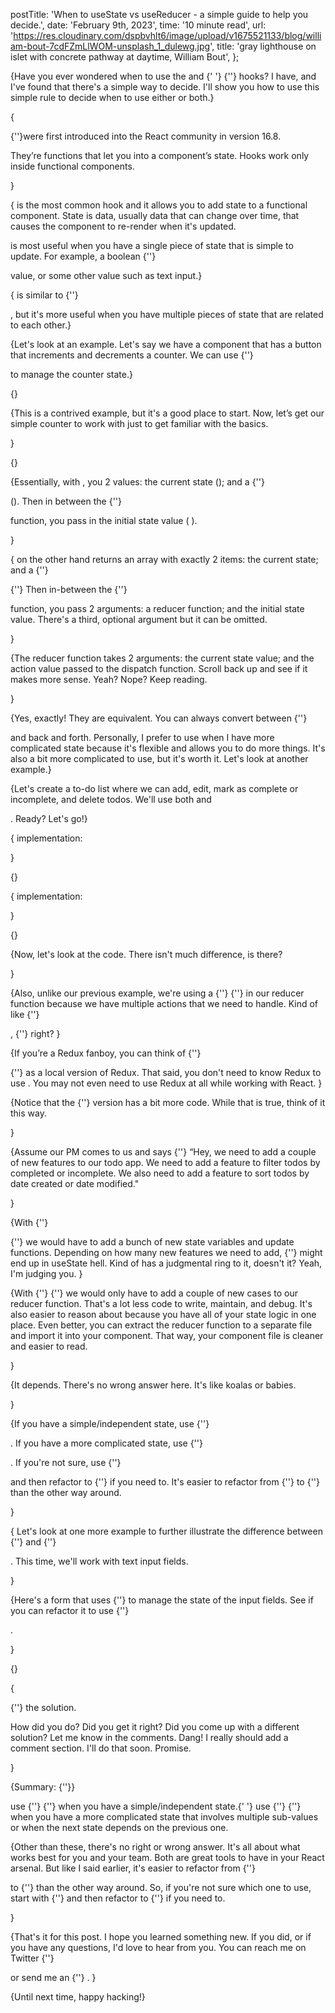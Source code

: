   postTitle:
    'When to useState vs useReducer - a simple guide to help you decide.',
  date: 'February 9th, 2023',
  time: '10 minute read',
  url: 'https://res.cloudinary.com/dspbvhlt6/image/upload/v1675521133/blog/william-bout-7cdFZmLlWOM-unsplash_1_dulewg.jpg',
  title:
    'gray lighthouse on islet with concrete pathway at daytime, William Bout',
};

{<Text>Have you ever wondered when to use the <QuoteText quote="useState"/> and
{' '}<QuoteText quote="useReducer"/> {''} hooks? I have, and I've found that
there's a simple way to decide. I'll show you how to use this simple rule to
decide when to use either or both.</Text>}

{<Text>

<ExternalUrl
  text="Hooks"
  href="https://reactjs.org/docs/hooks-overview.html#but-what-is-a-hook"
/> {''}were first introduced into the React community in version 16.8.

They’re functions that let you <BoldText text='“hook”'/> into a component’s
state. Hooks work only inside functional components.

</Text>}

{<Text><QuoteText quote="useState"/> is the most common hook and it allows you
to add state to a functional component. State is data, usually data that can
change over time, that causes the component to re-render when it's updated.

<QuoteText quote="useState" /> is most useful when you have a single piece of state
that is simple to update. For example, a boolean {''}

<QuoteText quote="isOpen"/> value, or some other <ExternalUrl
  text="primitive"
  href="https://developer.mozilla.org/en-US/docs/Glossary/Primitive"
/>  value such as text
input.</Text>}

{<Text><QuoteText quote="useReducer"/> is similar to {''}

<QuoteText quote="useState"/>, but it's more useful when you have multiple
pieces of state that are related to each other.</Text>}

{<Text>Let's look at an example. Let's say we have a component that has a button
that increments and decrements a counter. We can use {''}

<QuoteText quote="useState"/> to manage the counter state.</Text>}

{<Codesandbox src="https://codesandbox.io/embed/weathered-currying-vncl4b?fontsize=14&hidenavigation=1&theme=dark&codemirror=1&module=/src/App.jsx" />}

{<Text>This is a contrived example, but it's a good place to start. Now, let’s
get our simple counter to work with <QuoteText quote="useReducer"/> just to get
familiar with the basics.

</Text>}

{<Codesandbox src="https://codesandbox.io/embed/aged-microservice-eqyp97?fontsize=14&hidenavigation=1&theme=dark&codemirror=1&module=/src/App.jsx" />}

{<Text>Essentially, with <QuoteText quote="useState"/>, you <ExternalUrl
  text="destructure"
  href="https://developer.mozilla.org/en-US/docs/Web/JavaScript/Reference/Operators/Destructuring_assignment"
/> 2 values: the current state (<ItalicizedText text='count' />); and a {''}

<ExternalUrl
  text="set/update function"
  href="https://beta.reactjs.org/reference/react/useState#setstate"
/>

(<ItalicizedText text='setCount' />). Then in between the {''}

<QuoteText quote="useState" /> function, you pass in the initial state value (<ItalicizedText text="0" />
).

</Text>}

{<Text><QuoteText quote="useReducer" /> on the other hand returns an array with
exactly 2 items: the current state; and a {''}

<ExternalUrl
  text="dispatch function."
  href="https://beta.reactjs.org/reference/react/useReducer#dispatch"
/> {''}
Then in-between the {''}

<QuoteText quote="useReducer" /> function, you pass 2 arguments: a reducer function;
and the initial state value. There's a third, optional <ExternalUrl
  text="init"
  href="https://beta.reactjs.org/reference/react/useReducer#parameters"
/> argument but it can be omitted.

</Text>}

{<Text>The reducer function takes 2 arguments: the current state value; and the
action value passed to the dispatch function. Scroll back up and see if it makes
more sense. Yeah? Nope? Keep reading.

</Text>}

<AnchorTag
  text="Cool, so technically they do the same thing?"
  href="cool-so-technically-they-do-the-same-thing"
/>

{<Text>Yes, exactly! They are equivalent. You can always convert between {''}

<QuoteText quote="useState" /> and <QuoteText quote="useReducer" /> back and forth.
Personally, I prefer to use <QuoteText quote="useReducer" /> when I have more complicated state because it's flexible and allows you to do more things. It's also a bit more complicated to use, but it's worth it. Let's look
at another example.</Text>}

{<Text>Let's create a to-do list where we can add, edit, mark as complete or
incomplete, and delete todos. We'll use both <QuoteText quote="useState" /> and

<QuoteText quote="useReducer" />. Ready? Let's go!</Text>}

{<Text><QuoteText quote="useState" /> implementation:

</Text>}

{<Codesandbox src="https://codesandbox.io/embed/romantic-mountain-f7ewpu?fontsize=14&hidenavigation=1&theme=dark&codemirror=1&module=/src/App.jsx" />}

{<Text><QuoteText quote="useReducer" /> implementation:

</Text>}

{<Codesandbox src="https://codesandbox.io/embed/charming-curie-y65z6l?fontsize=14&hidenavigation=1&theme=dark&codemirror=1&module=/src/App.jsx" />}

{<Text>Now, let's look at the code. There isn't much difference, is there?

</Text>}

{<Text>Also, unlike our previous example, we're using a {''} <ExternalUrl
  text="switch statement"
  href="https://developer.mozilla.org/en-US/docs/Web/JavaScript/Reference/Statements/switch"
/> {''} in our reducer function because we have multiple actions that we need to
handle. Kind of like {''}

<ExternalUrl text="Redux" href="https://redux.js.org/" />, {''} right? 
</Text>}

<InfoNote
  note="This is just a convention though. We can also use if/else statements or just regular objects, but I prefer
the switch statement because it's easier to read."
/>

{<Text>If you’re a Redux fanboy, you can think of {''}

<QuoteText quote="useReducer" /> {''} as a local version of Redux. That said, you
don't need to know Redux to use <QuoteText quote="useReducer" />. You may not even need to use Redux at all while working with React.
</Text>}

{<Text>Notice that the {''} <QuoteText quote="useReducer" /> version has a bit
more code. While that is true, think of it this way.

</Text>}

{<Text>Assume our PM comes to us and says {''} “Hey, we need to add a couple of
new features to our todo app. We need to add a feature to filter todos by
completed or incomplete. We also need to add a feature to sort todos by date
created or date modified."

</Text>}

{<Text>With {''}

<QuoteText quote="useState" /> {''} we would have to add a bunch of new state variables
and update functions. 
Depending on how many new features we need to add, <ExternalUrl 
    text="we" 
    href="https://en.wikipedia.org/wiki/Royal_we"
/> {''}
 might end up in useState hell. Kind of has a judgmental ring to it, doesn't it? Yeah, I'm judging you.
</Text>}

<YellowNote note="useState hell is when you have a lot of useState variables and update functions. It's a nightmare to maintain and debug." />

{<Text>With {''} <QuoteText quote="useReducer" /> {''} we would only have to add
a couple of new cases to our reducer function. That's a lot less code to write,
maintain, and debug. It's also easier to reason about because you have all of
your state logic in one place. Even better, you can extract the reducer function
to a separate file and import it into your component. That way, your component
file is cleaner and easier to read.

</Text>}

<AnchorTag text="Which one should you use?" href="which-one-should-you-use" />

{<Text>It depends. There's no wrong answer here. It's like koalas or babies.

</Text>}

{<Text>If you have a simple/independent state, use {''}

<QuoteText quote="useState" />. If you have a more complicated state, use {''}

<QuoteText quote="useReducer" />. If you're not sure, use {''}

<QuoteText quote="useState" /> and then refactor to {''}
<QuoteText quote="useReducer" /> if you need to. It's easier to refactor from
{''} <QuoteText quote="useState" /> to {''} <QuoteText quote="useReducer" />
than the other way around.

</Text>}

{<Text> Let's look at one more example to further illustrate the difference
between {''} <QuoteText quote="useState" /> and {''}

<QuoteText quote="useReducer" />. This time, we'll work with text input fields.

</Text>}

{<Text>Here's a form that uses {''} <QuoteText quote="useState" /> to manage the
state of the input fields. See if you can refactor it to use {''}

<QuoteText quote="useReducer" />.

</Text>}

{<Codesandbox src="https://codesandbox.io/embed/thirsty-shtern-iddvq0?fontsize=14&hidenavigation=1&theme=dark&codemirror=1&module=/src/App.jsx" />}

{<Text>

<ExternalUrl
  text="Here's"
  href="https://codesandbox.io/s/admiring-firefly-ru0lo8?file=/src/App.js"
/>
{''} the solution.

How did you do? Did you get it right? Did you come up with a different solution?
Let me know in the comments. Dang! I really should add a comment section. I'll
do that soon. Promise.

</Text>}

<AnchorTag text="Conclusion" href="conclusion" />

{<Text>Summary: {''}</Text>}

<BulletPoint>
  use {''} <QuoteText quote="useState" /> {''} when you have a
  simple/independent state.{' '}
</BulletPoint>

<BulletPoint>
  use {''}
  <QuoteText quote="useReducer" /> {''} when you have a more complicated state that
  involves multiple sub-values or when the next state depends on the previous one.
</BulletPoint>

{<Text>Other than these, there's no right or wrong answer. It's all about what
works best for you and your team. Both are great tools to have in your React
arsenal. But like I said earlier, it's easier to refactor from {''}

<QuoteText quote="useState" /> to {''} <QuoteText quote="useReducer" /> than the
other way around. So, if you're not sure which one to use, start with {''}
<QuoteText quote="useState" /> and then refactor to {''}
<QuoteText quote="useReducer" /> if you need to.

</Text>}

{<Text>That's it for this post. I hope you learned something new. If you did, or
if you have any questions, I'd love to hear from you. You can reach me on
Twitter {''}

<ExternalUrl href="https://twitter.com/dayoawobeku" text="@dayoawobeku" /> or
send me an {''}
<ExternalUrl href="mailto:dayoawobeku@gmail.com" text="email" />. </Text>}

{<Text>Until next time, happy hacking!</Text>}

